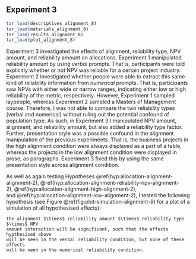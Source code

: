 ## Experiment 3

```r
tar_load(descriptives_alignment_8)
tar_load(materials_alignment_8)
tar_load(results_alignment_8)
tar_load(plot_alignment_8)
```

Experiment 3 investigated the effects of alignment, reliability type, NPV
amount, and reliability amount on allocations. Experiment 1 manipulated
reliability amount by using *verbal* prompts. That is, participants were told
explicitly whether or not NPV was reliable for a certain project industry.
Experiment 2 investigated whether people were able to extract this same kind of
reliability information from *numerical* prompts. That is, participants saw NPVs
with either wide or narrow ranges, indicating either low or high reliability of
the metric, respectively. However, Experiment 1 sampled laypeople, whereas
Experiment 2 sampled a Masters of Management course. Therefore, I was not able
to compare the two reliability types (verbal and numerical) without ruling out
the potential confound of population type. As such, in Experiment 3 I
manipulated NPV amount, alignment, and reliability amount, but also added a
reliability type factor. Further, presentation style was a possible confound in
the alignment manipulation of the previous experiments. That is, the business
projects in the high alignment condition were always displayed as a part of a
table, whereas the projects in the low alignment condition were displayed in
prose, as paragraphs. Experiment 3 fixed this by using the same presentation
style across alignment condition.

As well as again testing
Hypotheses \@ref(hyp:allocation-alignment-alignment-2), \@ref(hyp:allocation-alignment-reliability-npv-alignment-2), \@ref(hyp:allocation-alignment-high-alignment-2),
and \@ref(hyp:allocation-alignment-low-alignment-2), I tested the following
hypothesis (see Figure \@ref(fig:plot-simulation-alignment-8) for a plot of a
simulation of all hypothesised effects):

``` hypothesis
The alignment $\times$ reliability amount $\times$ reliability type $\times$ NPV
amount interaction will be significant, such that the effects hypthesised above
will be seen in the verbal reliability condition, but none of these effects
will be seen in the numerical reliability condition.
```

